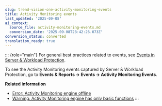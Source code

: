 ```yaml
---
slug: trend-vision-one-activity-monitoring-events
title: Activity Monitoring events
last_updated: '2025-09-08'
ai_context:
  source_file: activity-monitoring-events.md
  conversion_date: '2025-09-08T23:42:26.073Z'
conversion_status: converted
translation_ready: true
---
```


::: {role="main"}
For general best practices related to events, see [Events in Server & Workload Protection](event-logging.mdx).

To see the Activity Monitoring events captured by Server & Workload Protection, go to **Events & Reports → Events → Activity Monitoring Events**.

**Related information**

- [Error: Activity Monitoring engine offline](activity-monitoring-engine-offline.mdx)
- [Warning: Activity Monitoring engine has only basic functions](activity-monitoring-basic.mdx)
:::
